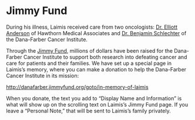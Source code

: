 
<Layout location={props.location}>
<SEO title="Jimmy Fund" />

# Jimmy Fund

During his illness, Laimis received care from two oncologists: [Dr. Elliott
Anderson](https://www.hawthornmed.com/our-providers/anderson/) of Hawthorn
Medical Associates and [Dr. Benjamin
Schlechter](https://www.dana-farber.org/find-a-doctor/benjamin-l-schlechter/)
of the Dana-Farber Cancer Institute.

Through the [Jimmy Fund](http://jimmyfund.org), millions of dollars have been raised for the
Dana-Farber Cancer Institute to support both research into defeating cancer and 
care for patients and their families. We have set up a special page in
Laimis’s memory, where you can make a donation to help the Dana-Farber Cancer
Institute in its mission:

http://danafarber.jimmyfund.org/goto/in-memory-of-laimis

When you donate, the text you add to “Display Name and Information” is what
will show up on the scrolling text on Laimis’s Jimmy Fund page. If you leave a “Personal
Note,” that will be sent to Laimis’s family privately.

</Layout>
